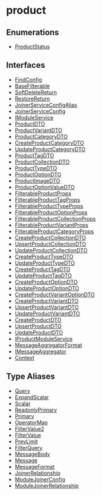 
# product

## Enumerations

- [ProductStatus](../product/enums/product.ProductStatus.mdx)

## Interfaces

- [FindConfig](../product/interfaces/product.FindConfig.mdx)
- [BaseFilterable](../product/interfaces/product.BaseFilterable.mdx)
- [SoftDeleteReturn](../product/interfaces/product.SoftDeleteReturn.mdx)
- [RestoreReturn](../product/interfaces/product.RestoreReturn.mdx)
- [JoinerServiceConfigAlias](../product/interfaces/product.JoinerServiceConfigAlias.mdx)
- [JoinerServiceConfig](../product/interfaces/product.JoinerServiceConfig.mdx)
- [IModuleService](../product/interfaces/product.IModuleService.mdx)
- [ProductDTO](../product/interfaces/product.ProductDTO.mdx)
- [ProductVariantDTO](../product/interfaces/product.ProductVariantDTO.mdx)
- [ProductCategoryDTO](../product/interfaces/product.ProductCategoryDTO.mdx)
- [CreateProductCategoryDTO](../product/interfaces/product.CreateProductCategoryDTO.mdx)
- [UpdateProductCategoryDTO](../product/interfaces/product.UpdateProductCategoryDTO.mdx)
- [ProductTagDTO](../product/interfaces/product.ProductTagDTO.mdx)
- [ProductCollectionDTO](../product/interfaces/product.ProductCollectionDTO.mdx)
- [ProductTypeDTO](../product/interfaces/product.ProductTypeDTO.mdx)
- [ProductOptionDTO](../product/interfaces/product.ProductOptionDTO.mdx)
- [ProductImageDTO](../product/interfaces/product.ProductImageDTO.mdx)
- [ProductOptionValueDTO](../product/interfaces/product.ProductOptionValueDTO.mdx)
- [FilterableProductProps](../product/interfaces/product.FilterableProductProps.mdx)
- [FilterableProductTagProps](../product/interfaces/product.FilterableProductTagProps.mdx)
- [FilterableProductTypeProps](../product/interfaces/product.FilterableProductTypeProps.mdx)
- [FilterableProductOptionProps](../product/interfaces/product.FilterableProductOptionProps.mdx)
- [FilterableProductCollectionProps](../product/interfaces/product.FilterableProductCollectionProps.mdx)
- [FilterableProductVariantProps](../product/interfaces/product.FilterableProductVariantProps.mdx)
- [FilterableProductCategoryProps](../product/interfaces/product.FilterableProductCategoryProps.mdx)
- [CreateProductCollectionDTO](../product/interfaces/product.CreateProductCollectionDTO.mdx)
- [UpsertProductCollectionDTO](../product/interfaces/product.UpsertProductCollectionDTO.mdx)
- [UpdateProductCollectionDTO](../product/interfaces/product.UpdateProductCollectionDTO.mdx)
- [CreateProductTypeDTO](../product/interfaces/product.CreateProductTypeDTO.mdx)
- [UpdateProductTypeDTO](../product/interfaces/product.UpdateProductTypeDTO.mdx)
- [CreateProductTagDTO](../product/interfaces/product.CreateProductTagDTO.mdx)
- [UpdateProductTagDTO](../product/interfaces/product.UpdateProductTagDTO.mdx)
- [CreateProductOptionDTO](../product/interfaces/product.CreateProductOptionDTO.mdx)
- [UpdateProductOptionDTO](../product/interfaces/product.UpdateProductOptionDTO.mdx)
- [CreateProductVariantOptionDTO](../product/interfaces/product.CreateProductVariantOptionDTO.mdx)
- [CreateProductVariantDTO](../product/interfaces/product.CreateProductVariantDTO.mdx)
- [UpsertProductVariantDTO](../product/interfaces/product.UpsertProductVariantDTO.mdx)
- [UpdateProductVariantDTO](../product/interfaces/product.UpdateProductVariantDTO.mdx)
- [CreateProductDTO](../product/interfaces/product.CreateProductDTO.mdx)
- [UpsertProductDTO](../product/interfaces/product.UpsertProductDTO.mdx)
- [UpdateProductDTO](../product/interfaces/product.UpdateProductDTO.mdx)
- [IProductModuleService](../product/interfaces/product.IProductModuleService.mdx)
- [MessageAggregatorFormat](../product/interfaces/product.MessageAggregatorFormat.mdx)
- [IMessageAggregator](../product/interfaces/product.IMessageAggregator.mdx)
- [Context](../product/interfaces/product.Context.mdx)

## Type Aliases

- [Query](../product/types/product.Query.mdx)
- [ExpandScalar](../product/types/product.ExpandScalar.mdx)
- [Scalar](../product/types/product.Scalar.mdx)
- [ReadonlyPrimary](../product/types/product.ReadonlyPrimary.mdx)
- [Primary](../product/types/product.Primary.mdx)
- [OperatorMap](../product/types/product.OperatorMap.mdx)
- [FilterValue2](../product/types/product.FilterValue2.mdx)
- [FilterValue](../product/types/product.FilterValue.mdx)
- [PrevLimit](../product/types/product.PrevLimit.mdx)
- [FilterQuery](../product/types/product.FilterQuery.mdx)
- [MessageBody](../product/types/product.MessageBody.mdx)
- [Message](../product/types/product.Message.mdx)
- [MessageFormat](../product/types/product.MessageFormat.mdx)
- [JoinerRelationship](../product/types/product.JoinerRelationship.mdx)
- [ModuleJoinerConfig](../product/types/product.ModuleJoinerConfig.mdx)
- [ModuleJoinerRelationship](../product/types/product.ModuleJoinerRelationship.mdx)
